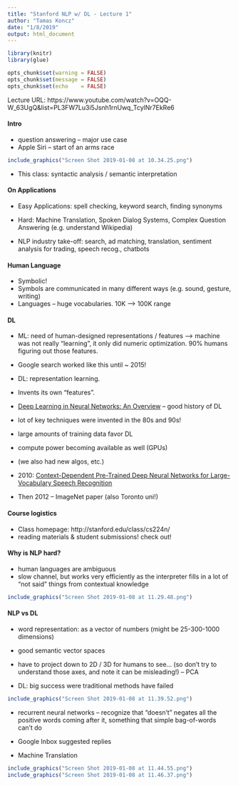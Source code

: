 ```yaml
---
title: "Stanford NLP w/ DL - Lecture 1"
author: "Tamas Koncz"
date: "1/8/2019"
output: html_document
---
```


```r
library(knitr)
library(glue)

opts_chunk$set(warning = FALSE)
opts_chunk$set(message = FALSE)
opts_chunk$set(echo    = FALSE)
```

Lecture URL: https://www.youtube.com/watch?v=OQQ-W_63UgQ&list=PL3FW7Lu3i5Jsnh1rnUwq_TcylNr7EkRe6

#### Intro  
* question answering -- major use case  
* Apple Siri -- start of an arms race  

```r
include_graphics("Screen Shot 2019-01-08 at 10.34.25.png")
```

* This class: syntactic analysis / semantic interpretation  

#### On Applications
* Easy Applications: spell checking, keyword search, finding synonyms  
* Hard: Machine Translation, Spoken Dialog Systems, Complex Question Answering (e.g. understand Wikipedia)  

* NLP industry take-off: search, ad matching, translation, sentiment analysis for trading, speech recog., chatbots  

#### Human Language

* Symbolic!  
* Symbols are communicated in many different ways (e.g. sound, gesture, writing)  
* Languages -- huge vocabularies. 10K --> 100K range  


#### DL

* ML: need of human-designed representations / features --> machine was not really "learning", it only did numeric optimization. 90% humans figuring out those features.  
* Google search worked like this until ~ 2015!  

* DL: representation learning.  
* Invents its own "features".  
* [Deep Learning in Neural Networks: An Overview](https://arxiv.org/abs/1404.7828) -- good history of DL  


* lot of key techniques were invented in the 80s and 90s!  
* large amounts of training data favor DL  
* compute power becoming available as well (GPUs)  
* (we also had new algos, etc.)
* 2010: [Context-Dependent Pre-Trained Deep Neural
Networks for Large-Vocabulary Speech Recognition](https://www.microsoft.com/en-us/research/wp-content/uploads/2016/02/dbn4lvcsr-transaslp.pdf)
* Then 2012 -- ImageNet paper (also Toronto uni!)


#### Course logistics
* Class homepage: http://stanford.edu/class/cs224n/  
* reading materials & student submissions! check out!  

#### Why is NLP hard?
* human languages are ambiguous  
* slow channel, but works very efficiently as the interpreter fills in a lot of "not said" things from contextual knowledge  

```r
include_graphics("Screen Shot 2019-01-08 at 11.29.48.png")
```


#### NLP vs DL

* word representation: as a vector of numbers (might be 25-300-1000 dimensions)  
* good semantic vector spaces  
* have to project down to 2D / 3D for humans to see... (so don't try to understand those axes, and note it can be misleading!) -- PCA  

* DL: big success were traditional methods have failed  

```r
include_graphics("Screen Shot 2019-01-08 at 11.39.52.png")
```

* recurrent neural networks -- recognize that "doesn't" negates all the positive words coming after it, something that simple bag-of-words can't do  

* Google Inbox suggested replies  
* Machine Translation  

```r
include_graphics("Screen Shot 2019-01-08 at 11.44.55.png")
include_graphics("Screen Shot 2019-01-08 at 11.46.37.png")
```

